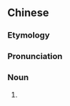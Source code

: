 {{also|汤儿}}
==Chinese==
{{zh-forms|s=汤儿}}

===Etymology===
{{zh-compound|湯|兒|[[soup]]|''diminutive suffix''}}

===Pronunciation===
{{zh-pron
|m=tāngr
|cat=n
}}

===Noun===
{{zh-noun}}

# {{zh-erhua form of}}